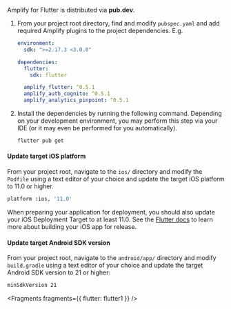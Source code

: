 Amplify for Flutter is distributed via **pub.dev**.

1. From your project root directory, find and modify `pubspec.yaml` and add required Amplify plugins to the project dependencies. E.g.

   ```yaml
   environment:
     sdk: ">=2.17.3 <3.0.0"

   dependencies:
     flutter:
       sdk: flutter

     amplify_flutter: ^0.5.1
     amplify_auth_cognito: ^0.5.1
     amplify_analytics_pinpoint: ^0.5.1
   ```

2. Install the dependencies by running the following command. Depending on your development environment, you may perform this step via your IDE (or it may even be performed for you automatically).

   ```bash
   flutter pub get
   ```

#### Update target iOS platform

From your project root, navigate to the `ios/` directory and modify the `Podfile` using a text editor of your choice and update the target iOS platform to 11.0 or higher.

```bash
platform :ios, '11.0'
```

<Callout>

When preparing your application for deployment, you should also update your iOS Deployment Target to at least 11.0. See the [Flutter docs](https://docs.flutter.dev/deployment/ios) to learn more about building your iOS app for release.

</Callout>


#### Update target Android SDK version

From your project root, navigate to the `android/app/` directory and modify `build.gradle` using a text editor of your choice and update the target Android SDK version to 21 or higher:

```bash
minSdkVersion 21
```


<Fragments fragments={{ flutter: flutter1 }} />
